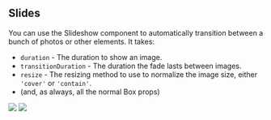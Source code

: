 
## Slides

You can use the Slideshow component to automatically transition between a bunch of photos or other elements. It takes:

- `duration` - The duration to show an image.
- `transitionDuration` - The duration the fade lasts between images.
- `resize` - The resizing method to use to normalize the image size, either `'cover'` or `'contain'`.
- (and, as always, all the normal Box props)

<Playground>
  <Slides width={256} height={256} duration={5}>
    <Image src="https://placekitten.com/256/256" />
    <Image src="https://picsum.photos/256/256" />
  </Slides>
</Playground>
